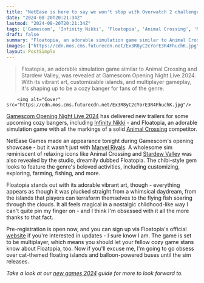 ```yaml
---
title: "NetEase is here to say we won't stop with Overwatch 2 challenger Marvel Rivals, here's Animal Crossing rival Floatopia"
date: "2024-08-20T20:21:34Z"
lastmod: "2024-08-20T20:21:34Z"
tags: ['Gamescom', 'Infinity Nikki', 'Floatopia', 'Animal Crossing', 'Marvel Rivals', 'Stardew Valley']
draft: false
summary: "Floatopia, an adorable simulation game similar to Animal Crossing and Stardew Valley, was revealed at Gamescom Opening Night Live 2024. With its vibrant art, customizable islands, and multiplayer gameplay, it's shaping up to be a cozy banger for fans of the genre."
images: ["https://cdn.mos.cms.futurecdn.net/Ex3R8yC2cYorE3R4FhuchK.jpg"]
layout: PostSimple
---
```

> Floatopia, an adorable simulation game similar to Animal Crossing and Stardew Valley, was revealed at Gamescom Opening Night Live 2024. With its vibrant art, customizable islands, and multiplayer gameplay, it's shaping up to be a cozy banger for fans of the genre.


        <img alt="Cover" src="https://cdn.mos.cms.futurecdn.net/Ex3R8yC2cYorE3R4FhuchK.jpg"/>
        
[Gamescom Opening Night Live 2024](https://www.gamesradar.com/games/gamescom-opening-night-live-live-coverage-2024-everything-announced/) has delivered new trailers for some upcoming cozy bangers, including [Infinity Nikki](https://www.gamesradar.com/games/adventure/cozy-open-world-dress-up-adventure-game-headed-by-breath-of-the-wild-dev-gets-a-new-trailer-and-an-incredible-soundtrack-brain-worm/) - and Floatopia, an adorable simulation game with all the markings of a solid [Animal Crossing](https://www.gamesradar.com/games/simulation/animal-crossing/) competitor.

NetEase Games made an appearance tonight during Gamescom's opening showcase - but it wasn't just with [Marvel Rivals](https://www.gamesradar.com/games/third-person-shooter/marvel-rivals-reveals-captain-america-and-the-winter-soldier-and-confirms-its-leaked-december-release-date/). A wholesome sim reminiscent of relaxing icons like Animal Crossing and [Stardew Valley](https://www.gamesradar.com/stardew-valley-guide/) was also revealed by the studio, dreamily dubbed Floatopia. The chibi-style gem looks to feature the genre's beloved activities, including customizing, exploring, farming, fishing, and more.

Floatopia stands out with its adorable vibrant art, though - everything appears as though it was plucked straight from a whimsical daydream, from the islands that players can terraform themselves to the flying fish soaring through the clouds. It all feels magical in a nostalgic childhood-like way I can't quite pin my finger on - and I think I'm obsessed with it all the more thanks to that fact.

Pre-registration is open now, and you can sign up via Floatopia's official [website](https://www.floatopia.game/) if you're interested in updates - I sure know I am. The game is set to be multiplayer, which means you should let your fellow cozy game stans know about Floatopia, too. Now if you'll excuse me, I'm going to go obsess over cat-themed floating islands and balloon-powered buses until the sim releases.

*Take a look at our *[<em>new games 2024</em>](https://www.gamesradar.com/video-game-release-dates/)* guide for more to look forward to.*
        